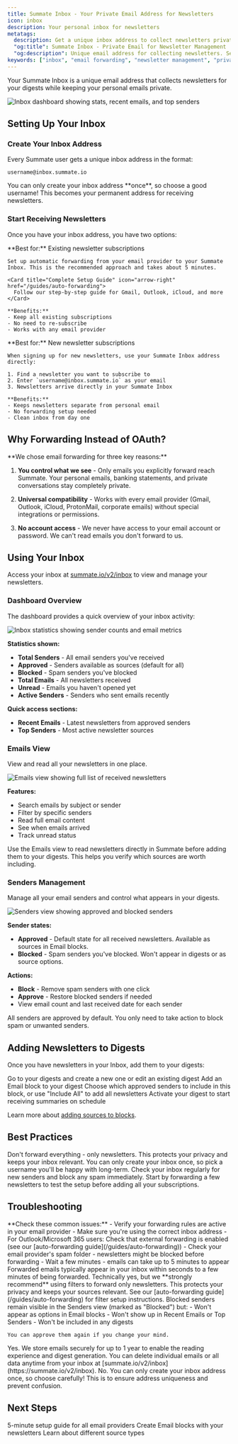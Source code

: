 ```yaml
---
title: Summate Inbox - Your Private Email Address for Newsletters
icon: inbox
description: Your personal inbox for newsletters
metatags:
  description: Get a unique inbox address to collect newsletters privately. Learn how to set up email forwarding, manage newsletter senders, and keep your personal inbox clean with Summate.
  "og:title": Summate Inbox - Private Email for Newsletter Management
  "og:description": Unique email address for collecting newsletters. Set up forwarding, manage senders, and block spam with one click.
keywords: ["inbox", "email forwarding", "newsletter management", "private email", "sender management"]
---
```


Your Summate Inbox is a unique email address that collects newsletters for your digests while keeping your personal emails private.

<Frame caption="Dashboard view shows inbox statistics, recent emails, and top senders">
  <img src="/images/inbox/inbox-dashboard.png" alt="Inbox dashboard showing stats, recent emails, and top senders" />
</Frame>

## Setting Up Your Inbox

### Create Your Inbox Address

Every Summate user gets a unique inbox address in the format:

```
username@inbox.summate.io
```

<Warning>
You can only create your inbox address **once**, so choose a good username! This becomes your permanent address for receiving newsletters.
</Warning>

### Start Receiving Newsletters

Once you have your inbox address, you have two options:

<Tabs>
  <Tab title="Auto-Forwarding (Recommended)">
    **Best for:** Existing newsletter subscriptions

    Set up automatic forwarding from your email provider to your Summate Inbox. This is the recommended approach and takes about 5 minutes.

    <Card title="Complete Setup Guide" icon="arrow-right" href="/guides/auto-forwarding">
      Follow our step-by-step guide for Gmail, Outlook, iCloud, and more
    </Card>

    **Benefits:**
    - Keep all existing subscriptions
    - No need to re-subscribe
    - Works with any email provider
  </Tab>

  <Tab title="Direct Subscription">
    **Best for:** New newsletter subscriptions

    When signing up for new newsletters, use your Summate Inbox address directly:

    1. Find a newsletter you want to subscribe to
    2. Enter `username@inbox.summate.io` as your email
    3. Newsletters arrive directly in your Summate Inbox

    **Benefits:**
    - Keeps newsletters separate from personal email
    - No forwarding setup needed
    - Clean inbox from day one
  </Tab>
</Tabs>

## Why Forwarding Instead of OAuth?

<Info>
**We chose email forwarding for three key reasons:**

1. **You control what we see** - Only emails you explicitly forward reach Summate. Your personal emails, banking statements, and private conversations stay completely private.

2. **Universal compatibility** - Works with every email provider (Gmail, Outlook, iCloud, ProtonMail, corporate emails) without special integrations or permissions.

3. **No account access** - We never have access to your email account or password. We can't read emails you don't forward to us.
</Info>

## Using Your Inbox

Access your inbox at [summate.io/v2/inbox](https://summate.io/v2/inbox) to view and manage your newsletters.

### Dashboard Overview

The dashboard provides a quick overview of your inbox activity:

<Frame caption="Track senders, emails received, and inbox activity at a glance">
  <img src="/images/inbox/inbox-stats.png" alt="Inbox statistics showing sender counts and email metrics" />
</Frame>

**Statistics shown:**
- **Total Senders** - All email senders you've received
- **Approved** - Senders available as sources (default for all)
- **Blocked** - Spam senders you've blocked
- **Total Emails** - All newsletters received
- **Unread** - Emails you haven't opened yet
- **Active Senders** - Senders who sent emails recently

**Quick access sections:**
- **Recent Emails** - Latest newsletters from approved senders
- **Top Senders** - Most active newsletter sources

### Emails View

View and read all your newsletters in one place.

<Frame caption="Browse and read all your received newsletters in one place">
  <img src="/images/inbox/inbox-emails.png" alt="Emails view showing full list of received newsletters" />
</Frame>

**Features:**
- Search emails by subject or sender
- Filter by specific senders
- Read full email content
- See when emails arrived
- Track unread status

<Tip>
Use the Emails view to read newsletters directly in Summate before adding them to your digests. This helps you verify which sources are worth including.
</Tip>

### Senders Management

Manage all your email senders and control what appears in your digests.

<Frame caption="Approve or block newsletter senders to control your digest sources">
  <img src="/images/inbox/inbox-senders.png" alt="Senders view showing approved and blocked senders" />
</Frame>

**Sender states:**
- **Approved** - Default state for all received newsletters. Available as sources in Email blocks.
- **Blocked** - Spam senders you've blocked. Won't appear in digests or as source options.

**Actions:**
- **Block** - Remove spam senders with one click
- **Approve** - Restore blocked senders if needed
- View email count and last received date for each sender

<Note>
All senders are approved by default. You only need to take action to block spam or unwanted senders.
</Note>

## Adding Newsletters to Digests

Once you have newsletters in your Inbox, add them to your digests:

<Steps>
  <Step title="Create or Edit Digest">
    Go to your digests and create a new one or edit an existing digest
  </Step>
  <Step title="Add Email Block">
    Add an Email block to your digest
  </Step>
  <Step title="Select Senders">
    Choose which approved senders to include in this block, or use "Include All" to add all newsletters
  </Step>
  <Step title="Activate Digest">
    Activate your digest to start receiving summaries on schedule
  </Step>
</Steps>

Learn more about [adding sources to blocks](/concepts/blocks).

## Best Practices

<CardGroup cols={2}>
  <Card title="Use Forwarding Filters" icon="filter">
    Don't forward everything - only newsletters. This protects your privacy and keeps your inbox relevant.
  </Card>
  <Card title="Choose Username Carefully" icon="user">
    You can only create your inbox once, so pick a username you'll be happy with long-term.
  </Card>
  <Card title="Review Weekly" icon="calendar-check">
    Check your inbox regularly for new senders and block any spam immediately.
  </Card>
  <Card title="Test Before Committing" icon="flask">
    Start by forwarding a few newsletters to test the setup before adding all your subscriptions.
  </Card>
</CardGroup>

## Troubleshooting

<AccordionGroup>
  <Accordion title="Newsletters not appearing in Inbox" icon="envelope">
    **Check these common issues:**
    - Verify your forwarding rules are active in your email provider
    - Make sure you're using the correct inbox address
    - For Outlook/Microsoft 365 users: Check that external forwarding is enabled (see our [auto-forwarding guide](/guides/auto-forwarding))
    - Check your email provider's spam folder - newsletters might be blocked before forwarding
    - Wait a few minutes - emails can take up to 5 minutes to appear
  </Accordion>

  <Accordion title="How quickly do emails appear?" icon="clock">
    Forwarded emails typically appear in your inbox within seconds to a few minutes of being forwarded.
  </Accordion>

  <Accordion title="Can I forward all my emails?" icon="question">
    Technically yes, but we **strongly recommend** using filters to forward only newsletters. This protects your privacy and keeps your sources relevant. See our [auto-forwarding guide](/guides/auto-forwarding) for filter setup instructions.
  </Accordion>

  <Accordion title="What happens to blocked senders?" icon="ban">
    Blocked senders remain visible in the Senders view (marked as "Blocked") but:
    - Won't appear as options in Email blocks
    - Won't show up in Recent Emails or Top Senders
    - Won't be included in any digests

    You can approve them again if you change your mind.
  </Accordion>

  <Accordion title="Is my forwarded content secure?" icon="shield">
    Yes. We store emails securely for up to 1 year to enable the reading experience and digest generation. You can delete individual emails or all data anytime from your inbox at [summate.io/v2/inbox](https://summate.io/v2/inbox).
  </Accordion>

  <Accordion title="Can I change my inbox username?" icon="at">
    No. You can only create your inbox address once, so choose carefully! This is to ensure address uniqueness and prevent confusion.
  </Accordion>
</AccordionGroup>

## Next Steps

<CardGroup cols={3}>
  <Card title="Set Up Auto-Forwarding" icon="arrow-right" href="/guides/auto-forwarding">
    5-minute setup guide for all email providers
  </Card>
  <Card title="Add to Digests" icon="cube" href="/concepts/blocks">
    Create Email blocks with your newsletters
  </Card>
  <Card title="Manage Sources" icon="rss" href="/concepts/sources">
    Learn about different source types
  </Card>
</CardGroup>